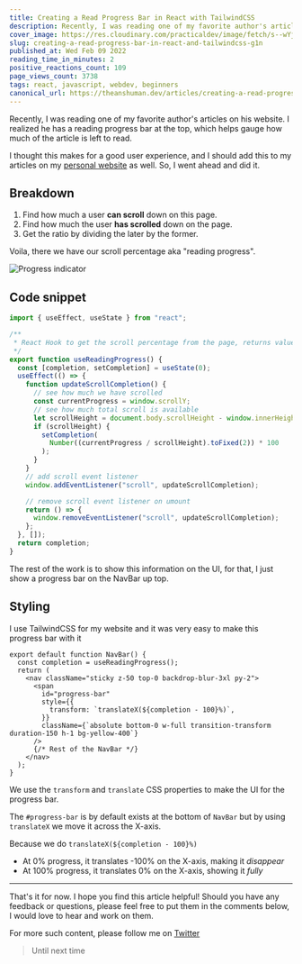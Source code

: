 ```yaml
---
title: Creating a Read Progress Bar in React with TailwindCSS
description: Recently, I was reading one of my favorite author's articles on his website. I realized he has a...
cover_image: https://res.cloudinary.com/practicaldev/image/fetch/s--wYj6-QE0--/c_imagga_scale,f_auto,fl_progressive,h_420,q_auto,w_1000/https://dev-to-uploads.s3.amazonaws.com/uploads/articles/49a5779ennir28dun3gx.png
slug: creating-a-read-progress-bar-in-react-and-tailwindcss-g1n
published_at: Wed Feb 09 2022
reading_time_in_minutes: 2
positive_reactions_count: 109
page_views_count: 3738
tags: react, javascript, webdev, beginners
canonical_url: https://theanshuman.dev/articles/creating-a-read-progress-bar-in-react-and-tailwindcss-g1n
---
```


Recently, I was reading one of my favorite author's articles on his website. I realized he has a reading progress bar at the top, which helps gauge how much of the article is left to read. 

I thought this makes for a good user experience, and I should add this to my articles on my [personal website](https://theanshuman.dev/articles/creating-a-read-progress-bar-in-react-and-tailwindcss-g1n) as well. So, I went ahead and did it.

## Breakdown

1. Find how much a user **can scroll** down on this page.
2. Find how much the user **has scrolled** down on the page.
3. Get the ratio by dividing the later by the former.

Voila, there we have our scroll percentage aka "reading progress".

![Progress indicator](https://dev-to-uploads.s3.amazonaws.com/uploads/articles/3144b3bjmiwxg03ox6q6.png) 

## Code snippet

```ts
import { useEffect, useState } from "react";

/**
 * React Hook to get the scroll percentage from the page, returns value from 0 to 100
 */
export function useReadingProgress() {
  const [completion, setCompletion] = useState(0);
  useEffect(() => {
    function updateScrollCompletion() {
      // see how much we have scrolled
      const currentProgress = window.scrollY;
      // see how much total scroll is available
      let scrollHeight = document.body.scrollHeight - window.innerHeight;
      if (scrollHeight) {
        setCompletion(
          Number((currentProgress / scrollHeight).toFixed(2)) * 100
        );
      }
    }
    // add scroll event listener
    window.addEventListener("scroll", updateScrollCompletion);

    // remove scroll event listener on umount
    return () => {
      window.removeEventListener("scroll", updateScrollCompletion);
    };
  }, []);
  return completion;
}
```



The rest of the work is to show this information on the UI, for that, I just show a progress bar on the NavBar up top.

## Styling

I use TailwindCSS for my website and it was very easy to make this progress bar with it

```tsx
export default function NavBar() {
  const completion = useReadingProgress();
  return (
    <nav className="sticky z-50 top-0 backdrop-blur-3xl py-2">
      <span
        id="progress-bar"
        style={{
          transform: `translateX(${completion - 100}%)`,
        }}
        className={`absolute bottom-0 w-full transition-transform duration-150 h-1 bg-yellow-400`}
      />
      {/* Rest of the NavBar */}
    </nav>
  );
}
```

We use the `transform` and `translate` CSS properties to make the UI for the progress bar.

The `#progress-bar` is by default exists at the bottom of `NavBar` but by using `translateX` we move it across the X-axis.

Because we do `translateX(${completion - 100}%)`

- At 0% progress, it translates -100% on the X-axis,  making it _disappear_
- At 100% progress, it translates 0% on the X-axis, showing it _fully_

--- 

That's it for now. I hope you find this article helpful! Should you have any feedback or questions, please feel free to put them in the comments below, I would love to hear and work on them.

For more such content, please follow me on [Twitter](https://twitter.com/sun_anshuman)

> Until next time

 

    
